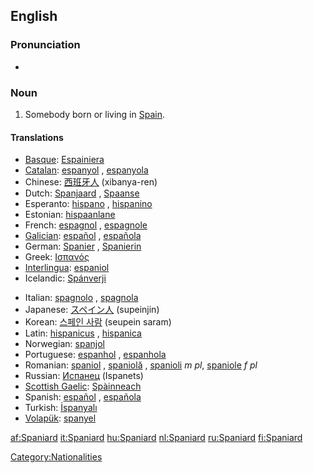 ==English==

===Pronunciation===
*{{audio|en-us-Spaniard.ogg|Audio (US)}}

===Noun===
{{en-noun}}

# Somebody born or living in [[w:Spain|Spain]].

====Translations====
{{top}}
*[[Basque]]: [[Espainiera]]
*[[Catalan]]: [[espanyol]] {{m}}, [[espanyola]] {{f}}
*Chinese: [[西班牙人]] (xibanya-ren)
*Dutch: [[Spanjaard]] {{m}}, [[Spaanse]] {{f}}
*Esperanto: [[hispano]] {{m}}, [[hispanino]] {{f}}
*Estonian: [[hispaanlane]]
*French: [[espagnol]] {{m}}, [[espagnole]] {{f}}
*[[Galician]]: [[español]] {{m}}, [[española]] {{f}}
*German: [[Spanier]] {{m}}, [[Spanierin]] {{f}}
*Greek: [[Ισπανός]] {{m}}
*[[Interlingua]]: [[espaniol]]
*Icelandic: [[Spánverji]] {{m}}
{{mid}}
*Italian: [[spagnolo]] {{m}}, [[spagnola]] {{f}}
*Japanese: [[スペイン人]] (supeinjin)
*Korean: [[스페인 사람]] (seupein saram)
*Latin: [[hispanicus]] {{m}}, [[hispanica]] {{f}}
*Norwegian: [[spanjol]] {{m}}
*Portuguese: [[espanhol]] {{m}}, [[espanhola]] {{f}}
*Romanian: [[spaniol]] {{m}}, [[spaniolă]] {{f}}, [[spanioli]] ''m pl'', [[spaniole]] ''f pl''
*Russian: [[Испанец]] (Ispanets)
*[[Scottish Gaelic]]: [[Spàinneach]] {{m}}
*Spanish: [[español]] {{m}}, [[española]] {{f}}
*Turkish: [[İspanyalı]]
*[[Volapük]]: [[spanyel]]
{{bottom}}

[[Category:Nationalities]]

[[af:Spaniard]]
[[it:Spaniard]]
[[hu:Spaniard]]
[[nl:Spaniard]]
[[ru:Spaniard]]
[[fi:Spaniard]]